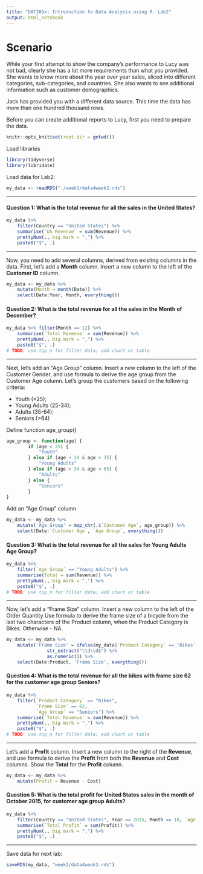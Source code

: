 ```yaml
---
title: "DAT205x: Introduction to Data Analysis using R. Lab2"
output: html_notebook
---
```

# Scenario
While your first attempt to show the company's performance to Lucy was not bad, clearly she has a lot more requirements than what you provided. She wants to know more about the year over year sales, sliced into different categories, sub-categories, and countries. She also wants to see additional information such as customer demographics.

Jack has provided you with a different data source. This time the data has more than one hundred thousand rows.

Before you can create additional reports to Lucy, first you need to prepare the data.
```r
knitr::opts_knit$set(root.dir = getwd())
```
Load libraries
```r
library(tidyverse)
library(lubridate)
```
Load data for Lab2:
```r
my_data <- readRDS("./week1/data4week2.rds")
```

---

#### **Question 1:** What is the total revenue for all the sales in the United States?
```r
my_data %>%
    filter(Country == "United States") %>%
    summarise(`US Revenue` = sum(Revenue)) %>%
    prettyNum(., big.mark = ",") %>%
    paste0("$", .)
```

---

Now, you need to add several columns, derived from existing columns in the data.
First, let's add a **Month** column. Insert a new column to the left of the **Customer ID** column.
```r
my_data <- my_data %>%
    mutate(Month = month(Date)) %>%
    select(Date:Year, Month, everything())
```

#### **Question 2:** What is the total revenue for all the sales in the Month of December?
```r
my_data %>% filter(Month == 12) %>%
    summarise(`Total Revenue` = sum(Revenue)) %>%
    prettyNum(., big.mark = ",") %>%
    paste0("$", .)
# TODO: use top_n for filter data; add chart or table
```

---

Next, let's add an "Age Group" column. Insert a new column to the left of the
Customer Gender, and use formula to derive the age group from the Customer Age
column. Let's group the customers based on the following criteria:

* Youth (<25);
* Young Adults (25-34);
* Adults (35-64);
* Seniors (>64)

Define function age_group()
```r
age_group <- function(age) {
        if (age < 25) {
            "Youth"
        } else if (age > 24 & age < 35) {
            "Young Adults"
        } else if (age > 34 & age < 65) {
            "Adults"
        } else {
            "Seniors"
        }
}
```
Add an "Age Group" column
```r
my_data <- my_data %>%
    mutate('Age Group' = map_chr(.$`Customer Age`, age_group)) %>%
    select(Date:`Customer Age`, `Age Group`, everything())
```

#### **Question 3:** What is the total revenue for all the sales for Young Adults Age Group?
```r
my_data %>%
    filter(`Age Group` == "Young Adults") %>%
    summarise(Total = sum(Revenue)) %>%
    prettyNum(., big.mark = ",") %>%
    paste0("$", .)
# TODO: use top_n for filter data; add chart or table
```

---

Now, let's add a "Frame Size" column. Insert a new column to the left of the
Order Quantity Use formula to derive the frame size of a bicycle from the last
two characters of the Product column, when the Product Category is Bikes.
Otherwise - NA.

```r
my_data <- my_data %>%
    mutate('Frame Size' = ifelse(my_data$`Product Category` == 'Bikes', my_data$Product, NA) %>%
               str_extract("\\d\\d$") %>%
               as.numeric()) %>%
    select(Date:Product, 'Frame Size', everything())
```

#### **Question 4:** What is the total revenue for all the bikes with frame size 62 for the customer age group Seniors?

```r
my_data %>%
    filter(`Product Category` == "Bikes",
           `Frame Size` == 62,
           `Age Group` == "Seniors") %>%
    summarise(`Total Revenue` = sum(Revenue)) %>%
    prettyNum(., big.mark = ",") %>%
    paste0("$", .)
# TODO: use top_n for filter data; add chart or table
```

---

Let's add a **Profit** column. Insert a new column to the right of the **Revenue**, and use formula to derive the **Profit** from both the **Revenue** and **Cost** columns. Show the **Total** for the **Profit** column.  
```r
my_data <- my_data %>%
    mutate(Profit = Revenue - Cost)
```

#### **Question 5:** What is the total profit for United States sales in the month of October 2015, for customer age group Adults?
```r
my_data %>%
    filter(Country == "United States", Year == 2015, Month == 10, `Age Group` == "Adults") %>%
    summarise(`Total Profit` = sum(Profit)) %>%
    prettyNum(., big.mark = ",") %>%
    paste0("$", .)
```

---

Save data for next lab:
```r
saveRDS(my_data, "week2/data4week3.rds")
```